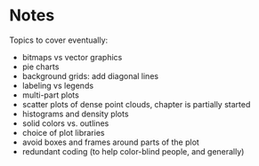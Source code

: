 # Notes

Topics to cover eventually:

- bitmaps vs vector graphics
- pie charts
- background grids: add diagonal lines
- labeling vs legends
- multi-part plots
- scatter plots of dense point clouds, chapter is partially started
- histograms and density plots
- solid colors vs. outlines
- choice of plot libraries
- avoid boxes and frames around parts of the plot
- redundant coding (to help color-blind people, and generally)

